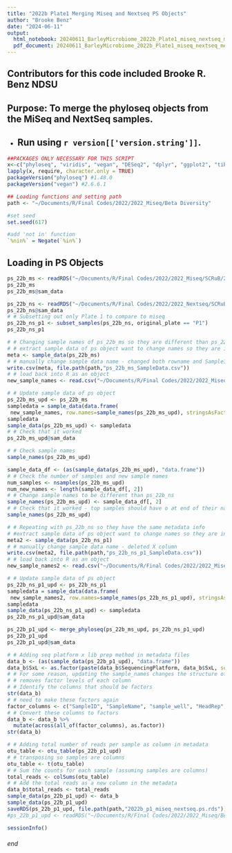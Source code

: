```yaml
---
title: "2022b Plate1 Merging Miseq and Nextseq PS Objects"
author: "Brooke Benz"
date: "2024-06-11"
output:
  html_notebook: 20240611_BarleyMicrobiome_2022b_Plate1_miseq_nextseq_mergingpsobject_BRB
  pdf_document: 20240611_BarleyMicrobiome_2022b_Plate1_miseq_nextseq_mergingpsobject_BRB
---
```

## Contributors for this code included Brooke R. Benz NDSU

## Purpose: To merge the phyloseq objects from the MiSeq and NextSeq samples.

* Run using `r version[['version.string']] `.
---

```r
##PACKAGES ONLY NECESSARY FOR THIS SCRIPT
x<-c("phyloseq", "viridis", "vegan", "DESeq2", "dplyr", "ggplot2", "tibble")  
lapply(x, require, character.only = TRUE)
packageVersion("phyloseq") #1.48.0
packageVersion("vegan") #2.6.6.1

## Loading functions and setting path
path <- "~/Documents/R/Final Codes/2022/2022_Miseq/Beta Diversity"

#set seed
set.seed(617)

#add 'not in' function
`%nin%` = Negate(`%in%`)
```

## Loading in PS Objects
```r
ps_22b_ms <- readRDS("~/Documents/R/Final Codes/2022/2022_Miseq/SCRuB/2022b_miseq.ps.rds")
ps_22b_ms
ps_22b_ms@sam_data

ps_22b_ns <- readRDS("~/Documents/R/Final Codes/2022/2022_Nextseq/SCRuB/2022b_nextseq_trim251.ps.rds")
ps_22b_ns@sam_data
# # Subsetting out only Plate 1 to compare to miseq
ps_22b_ns_p1 <- subset_samples(ps_22b_ns, original_plate == "P1")
ps_22b_ns_p1

# # Changing sample names of ps_22b_ms so they are different than ps_22b_ns_p1
# # extract sample data of ps object want to change names so they are in exact order
meta <- sample_data(ps_22b_ms)
# # manually change sample data name - changed both rowname and SampleID columns
write.csv(meta, file.path(path,"ps_22b_ms_SampleData.csv"))
# # load back into R as an object
new_sample_names <- read.csv("~/Documents/R/Final Codes/2022/2022_Miseq/Beta Diversity/ps_22b_ms_SampleData.csv")

# # Update sample data of ps object
ps_22b_ms_upd <- ps_22b_ms
sampledata = sample_data(data.frame(
 new_sample_names, row.names=sample_names(ps_22b_ms_upd), stringsAsFactors=FALSE))
sampledata
sample_data(ps_22b_ms_upd) <- sampledata
# # Check that it worked
ps_22b_ms_upd@sam_data

# # Check sample names
sample_names(ps_22b_ms_upd)

sample_data_df <- (as(sample_data(ps_22b_ms_upd), "data.frame"))
# # Check the number of samples and new sample names
num_samples <- nsamples(ps_22b_ms_upd)
num_new_names <- length(sample_data_df[, 2])
# # Change sample names to be different than ps_22b_ns
sample_names(ps_22b_ms_upd) <- sample_data_df[, 2]
# # Check that it worked - top samples should have o at end of their name
sample_names(ps_22b_ms_upd)

# # Repeating with ps_22b_ns so they have the same metadata info
# #extract sample data of ps object want to change names so they are in exact order
meta2 <- sample_data(ps_22b_ns_p1)
# # manually change sample data name - deleted X column
write.csv(meta2, file.path(path,"ps_22b_ns_p1_SampleData.csv"))
# # load back into R as an object
new_sample_names2 <- read.csv("~/Documents/R/Final Codes/2022/2022_Miseq/Beta Diversity/ps_22b_ns_p1_SampleData.csv")

# # Update sample data of ps object
ps_22b_ns_p1_upd <- ps_22b_ns_p1
sampledata = sample_data(data.frame(
 new_sample_names2, row.names=sample_names(ps_22b_ns_p1_upd), stringsAsFactors=FALSE))
sampledata
sample_data(ps_22b_ns_p1_upd) <- sampledata
ps_22b_ns_p1_upd@sam_data

ps_22b_p1_upd <- merge_phyloseq(ps_22b_ms_upd, ps_22b_ns_p1_upd)
ps_22b_p1_upd
ps_22b_p1_upd@sam_data
```

```r
# # Adding seq platform x lib prep method in metadata files
data_b <- (as(sample_data(ps_22b_p1_upd), "data.frame"))
data_b$SxL <- as.factor(paste(data_b$SequencingPlatform, data_b$SxL, sep = "_"))
# # For some reason, updating the sample_names changes the structure of the data frame
# # removes factor levels of each column
# # Identify the columns that should be factors
str(data_b)
# # need to make these factors again
factor_columns <- c("SampleID", "SampleName", "sample_well", "HeadRep", "Line", "Genotype", "DiseaseStatus.y", "Location", "SampleNumber", "sample_type", "duplicate", "original_plate", "SequencingRun", "SequencingPlatform", "SxL")
# # Convert these columns to factors
data_b <- data_b %>%
  mutate(across(all_of(factor_columns), as.factor))
str(data_b)

# # Adding total number of reads per sample as column in metadata
otu_table <- otu_table(ps_22b_p1_upd)
# # transposing so samples are columns
otu_table <- t(otu_table)
# # Sum the counts for each sample (assuming samples are columns)
total_reads <- colSums(otu_table)
# # Add the total reads as a new column in the metadata
data_b$total_reads <- total_reads
sample_data(ps_22b_p1_upd) <- data_b
sample_data(ps_22b_p1_upd)
saveRDS(ps_22b_p1_upd, file.path(path,"2022b_p1_miseq_nextseq.ps.rds"))
#ps_22b_p1_upd <- readRDS("~/Documents/R/Final Codes/2022/2022_Miseq/Beta Diversity/2022b_p1_miseq_nextseq.ps.rds")
```

```r
sessionInfo()
```




###### end